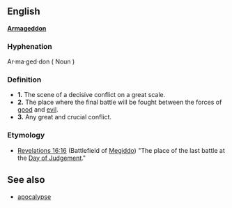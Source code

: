 ==English==

'''[http://en.wikipedia.org/wiki/Armageddon Armageddon]''' 

===Hyphenation===
Ar·ma·ged·don ( Noun )

===Definition===
* '''1.''' The scene of a decisive conflict on a great scale.
* '''2.''' The place where the final battle will be fought between the forces of [[good]] and [[evil]].
* '''3.''' Any great and crucial conflict.

===Etymology===
* [http://wikisource.org/wiki/Bible,_English,_King_James,_Revelation#Chapter_16 Revelations 16:16] (Battlefield of [http://en.wikipedia.org/wiki/Mount_Megiddo Megiddo]) "The place of the last battle at the [http://en.wikipedia.org/wiki/Day_of_Judgement Day of Judgement]."

==See also==
* [[apocalypse]]